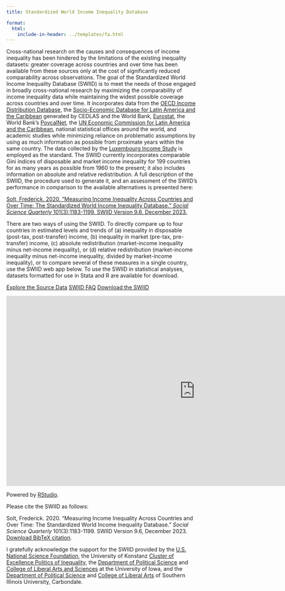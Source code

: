 ```yaml
---
title: Standardized World Income Inequality Database

format:
  html:
    include-in-header: ../templates/fa.html
---
```


Cross-national research on the causes and consequences of income inequality has been hindered by the limitations of the existing inequality datasets: greater coverage across countries and over time has been available from these sources only at the cost of significantly reduced comparability across observations.  The goal of the Standardized World Income Inequality Database (SWIID) is to meet the needs of those engaged in broadly cross-national research by maximizing the comparability of income inequality data while maintaining the widest possible coverage across countries and over time.  It incorporates data from the [OECD Income Distribution Database](https://www.oecd.org/social/income-distribution-database.htm), the [Socio-Economic Database for Latin America and the Caribbean](http://www.cedlas.econo.unlp.edu.ar/wp/en/estadisticas/sedlac/) generated by CEDLAS and the World Bank, [Eurostat](https://ec.europa.eu/eurostat/), the World Bank's [PovcalNet](http://iresearch.worldbank.org/PovcalNet/home.aspx), the [UN Economic Commission for Latin America and the Caribbean](http://interwp.cepal.org/sisgen/ConsultaIntegrada.asp?idIndicador=250&idioma=e), national statistical offices around the world, and academic studies while minimizing reliance on problematic assumptions by using as much information as possible from proximate years within the same country.  The data collected by the [Luxembourg Income Study](http://www.lisdatacenter.org/our-data/lis-database/) is employed as the standard.  The SWIID currently incorporates comparable Gini indices of disposable and market income inequality for 199 countries for as many years as possible from 1960 to the present; it also includes information on absolute and relative redistribution.  A full description of the SWIID, the procedure used to generate it, and an assessment of the SWIID's performance in comparison to the available alternatives is presented here: 

[Solt, Frederick. 2020. "Measuring Income Inequality Across Countries and Over Time: The Standardized World Income Inequality Database." _Social Science Quarterly_ 101(3):1183-1199. SWIID Version 9.6, December 2023.](/res/published/solt2020)

There are two ways of using the SWIID.  To directly compare up to four countries in estimated levels and trends of (a) inequality in disposable (post-tax, post-transfer) income, (b) inequality in market (pre-tax, pre-transfer) income, &#40;c) absolute redistribution (market-income inequality minus net-income inequality), or (d) relative redistribution (market-income inequality minus net-income inequality, divided by market-income inequality), or to compare several of these measures in a single country, use the SWIID web app below.  To use the SWIID in statistical analyses, datasets formatted for use in Stata and R are available for download.

<!-- <a class="button" href="swiid_source/">Explore the Source Data</a> -->
<!-- <a class="button" href="swiid_faq/">SWIID FAQ</a> -->
<!-- <a class="button" href="swiid_downloads/">Download the SWIID</a> -->

[<i class="fa-regular fa-compass"></i> Explore the Source Data](swiid_source/){.btn-custom .btn role="button"}  [<i class="fa-solid fa-circle-question"></i> SWIID FAQ](swiid_faq/){.btn-custom .btn role="button"}  [<i class="fa-solid fa-cloud-arrow-down"></i> Download the SWIID](swiid_downloads/){.btn-custom .btn role="button"} 

<iframe src="https://fsolt.shinyapps.io/SWIIDweb" style="border: none; width: 990px; height: 500px"></iframe>

Powered by [RStudio](http://shiny.rstudio.com). 

Please cite the SWIID as follows:

Solt, Frederick. 2020. "Measuring Income Inequality Across Countries and Over Time: The Standardized World Income Inequality Database." _Social Science Quarterly_ 101(3):1183-1199.  SWIID Version 9.6, December 2023.  <br />[Download BibTeX citation](/papers/solt2020/solt2020.bib).
<br />

I gratefully acknowledge the support for the SWIID provided by the [U.S. National Science Foundation](https://www.nsf.gov/awardsearch/showAward?AWD_ID=1533746), the University of Konstanz [Cluster of Excellence Politics of Inequality](https://www.exc.uni-konstanz.de/en/inequality/), the [Department of Political Science](http://clas.uiowa.edu/polisci/) and [College of Liberal Arts and Sciences](http://clas.uiowa.edu/) at the University of Iowa, and the [Department of Political Science](https://academics.siu.edu/public-policy/political-science/) and [College of Liberal Arts](https://cola.siu.edu) of Southern Illinois University, Carbondale.